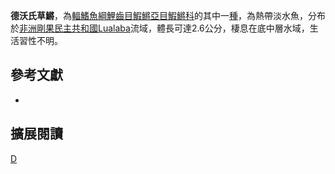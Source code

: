 {{Speciesbox 
| taxon = Fenerbahce devosi
| status = NE
| status_system = IUCN3.1
| authority = [[Sonnenberg|Sonnenberg]], [[Woeltjes|Woeltjes]] & [[van_der_Zee|van der Zee]], 2011
| synonyms = 
}}
'''德沃氏草鱂'''，為[[輻鰭魚綱|輻鰭魚綱]][[鯉齒目|鯉齒目]][[鰕鱂亞目|鰕鱂亞目]][[鰕鱂科|鰕鱂科]]的其中一[[種|種]]，為熱帶淡水魚，分布於[[非洲|非洲]][[剛果民主共和國|剛果民主共和國]]Lualaba流域，體長可達2.6公分，棲息在底中層水域，生活習性不明。

== 參考文獻 ==
*{{FishBase_species|genus=Fenerbahce|species=devosi|year=2014|month=7}}

== 擴展閱讀 ==
{{refbegin}}
{{wikispecies-inline|Fenerbahce devosi|德沃氏草鱂}}
{{refend}}
{{Taxonbar|from=Q5787090}}

[[Category:草鱂屬|D]]